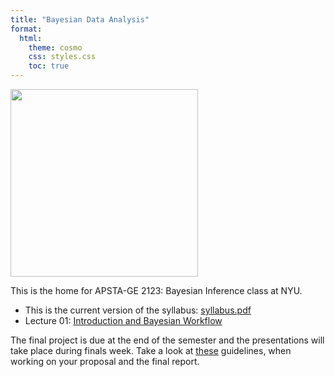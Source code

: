 ```yaml
---
title: "Bayesian Data Analysis"
format:
  html:
    theme: cosmo
    css: styles.css
    toc: true
---
```


![](bayes-course/dalle-fish.png){fig-align="center" width="300"}

This is the home for APSTA-GE 2123: Bayesian Inference class at NYU.

-   This is the current version of the syllabus: [syllabus.pdf](bayes-course/syllabus.pdf)
-   Lecture 01: [Introduction and Bayesian Workflow](bayes-course/01-lecture/01-lecture.html)

The final project is due at the end of the semester and the presentations will take place during finals week. Take a look at [these](bayes-course/project-template.pdf) guidelines, when working on your proposal and the final report.
